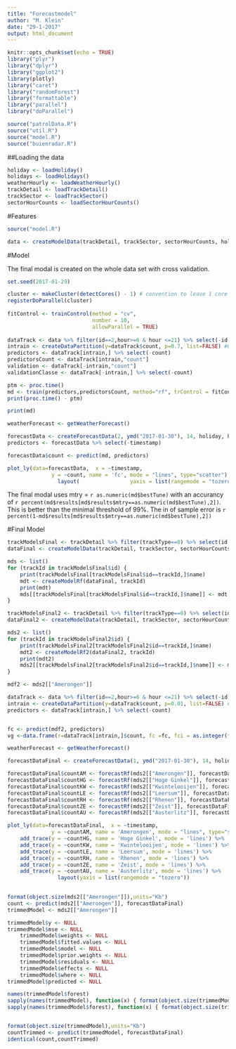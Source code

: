 ```yaml
---
title: "Forecastmodel"
author: "M. Klein"
date: "29-1-2017"
output: html_document
---
```


```r
knitr::opts_chunk$set(echo = TRUE)
library("plyr")
library("dplyr")
library("ggplot2")
library(plotly)
library("caret")
library("randomForest")
library("formattable")
library("parallel")
library("doParallel")

source("patrolData.R")
source("util.R")
source("model.R")
source("buienradar.R")
```

##Loading the data
```r
holiday <- loadHoliday()
holidays <- loadHolidays()
weatherHourly <- loadWeatherHourly()
trackDetail <- loadTrackDetail()
trackSector <- loadTrackSector()
sectorHourCounts <- loadSectorHourCounts()
```

#Features
```r
source("model.R")

data <- createModelData(trackDetail, trackSector, sectorHourCounts, holiday, holidays, weatherHourly)
```

#Model

The final modal is created on the whole data set with cross validation.    
```r
set.seed(2017-01-29)

cluster <- makeCluster(detectCores() - 1) # convention to leave 1 core for OS
registerDoParallel(cluster)
    
fitControl <- trainControl(method = "cv",
                           number = 10,
                           allowParallel = TRUE)
    
dataTrack <- data %>% filter(id==2,hour>=6 & hour <=21) %>% select(-id, -timestamp)
intrain <- createDataPartition(y=dataTrack$count, p=0.7, list=FALSE) #0.7
predictors <- dataTrack[intrain,] %>% select(-count)
predictorsCount <- dataTrack[intrain,"count"]
validation <- dataTrack[-intrain,"count"]
validationClasse <- dataTrack[-intrain,] %>% select(-count)

ptm <- proc.time()
md <- train(predictors,predictorsCount, method="rf", trControl = fitControl, nodesize = 5, ntree = 200)
print(proc.time() - ptm)

print(md)
```

```r
weatherForecast <- getWeatherForecast()

forecastData <- createForecastData(2, ymd("2017-01-30"), 14, holiday, holidays, weatherForecast)
predictors <- forecastData %>% select(-timestamp)

forecastData$count <- predict(md, predictors)

plot_ly(data=forecastData,  x = ~timestamp, 
              y = ~count, name = 'fc', mode = "lines", type="scatter") %>%
                layout(                yaxis = list(rangemode = "tozero")) 


```
The final modal uses mtry = `r as.numeric(md$bestTune)` with an accurancy of `r percent(md$results[md$results$mtry==as.numeric(md$bestTune),2])`. This is better than the minimal threshold of 99%. The in of sample error is `r percent(1-md$results[md$results$mtry==as.numeric(md$bestTune),2])`

#Final Model
```r

trackModelsFinal <- trackDetail %>% filter(trackType==0) %>% select(id,name)
dataFinal <- createModelData(trackDetail, trackSector, sectorHourCounts, holiday, holidays, weatherHourly)

mds <- list()
for (trackId in trackModelsFinal$id) {
    print(trackModelsFinal[trackModelsFinal$id==trackId,]$name)
    mdt <- createModelRf(dataFinal, trackId)
    print(mdt)
    mds[[trackModelsFinal[trackModelsFinal$id==trackId,]$name]] <- mdt
}

```
```r

trackModelsFinal2 <- trackDetail %>% filter(trackType==0) %>% select(id,name)
dataFinal2 <- createModelData(trackDetail, trackSector, sectorHourCounts, holiday, holidays, weatherHourly)

mds2 <- list()
for (trackId in trackModelsFinal2$id) {
    print(trackModelsFinal2[trackModelsFinal2$id==trackId,]$name)
    mdt2 <- createModelRf2(dataFinal2, trackId)
    print(mdt2)
    mds2[[trackModelsFinal2[trackModelsFinal2$id==trackId,]$name]] <- mdt2
}

```


```r
mdf2 <- mds2[["Amerongen"]]

dataTrack <- data %>% filter(id==2,hour>=6 & hour <=21) %>% select(-id)
intrain <- createDataPartition(y=dataTrack$count, p=0.01, list=FALSE) #0.7
predictors <- dataTrack[intrain,] %>% select(-count)


fc <- predict(mdf2, predictors)
vg <-data.frame(r=dataTrack[intrain,]$count, fc =fc, fci = as.integer(fc))
```

```r
weatherForecast <- getWeatherForecast()

forecastDataFinal <- createForecastData(1, ymd("2017-01-30"), 14, holiday, holidays, weatherForecast)

forecastDataFinal$countAM <- forecastRf(mds2[["Amerongen"]], forecastDataFinal)
forecastDataFinal$countHG <- forecastRf(mds2[["Hoge Ginkel"]], forecastDataFinal)
forecastDataFinal$countKW <- forecastRf(mds2[["Kwintelooijen"]], forecastDataFinal)
forecastDataFinal$countLE <- forecastRf(mds2[["Leersum"]], forecastDataFinal)
forecastDataFinal$countRH <- forecastRf(mds2[["Rhenen"]], forecastDataFinal)
forecastDataFinal$countZE <- forecastRf(mds2[["Zeist"]], forecastDataFinal)
forecastDataFinal$countAU <- forecastRf(mds2[["Austerlitz"]], forecastDataFinal)

plot_ly(data=forecastDataFinal,  x = ~timestamp, 
              y = ~countAM, name = 'Amerongen', mode = "lines", type="scatter") %>%
    add_trace(y = ~countHG, name = 'Hoge Ginkel', mode = 'lines') %>%
    add_trace(y = ~countKW, name = 'Kwintelooijen', mode = 'lines') %>%
    add_trace(y = ~countLE, name = 'Leersum', mode = 'lines') %>%
    add_trace(y = ~countRH, name = 'Rhenen', mode = 'lines') %>%
    add_trace(y = ~countZE, name = 'Zeist', mode = 'lines') %>%
    add_trace(y = ~countAU, name = 'Austerlitz', mode = 'lines') %>%
                layout(yaxis = list(rangemode = "tozero")) 
    
```


```r
format(object.size(mds2[["Amerongen"]]),units="Kb")
count <- predict(mds2[["Amerongen"]], forecastDataFinal)
trimmedModel <- mds2[["Amerongen"]]

trimmedModel$y <- NULL
trimmedModel$mse <- NULL
    trimmedModel$weights <- NULL
    trimmedModel$fitted.values <- NULL
    trimmedModel$model <- NULL
    trimmedModel$prior.weights <- NULL
    trimmedModel$residuals <- NULL
    trimmedModel$effects <- NULL
    trimmedModel$where <- NULL
trimmedModel$predicted <- NULL

names(trimmedModel$forest)
sapply(names(trimmedModel), function(x) { format(object.size(trimmedModel[x]),units="Kb") })
sapply(names(trimmedModel$forest), function(x) { format(object.size(trimmedModel$forest[x]),units="Kb") })


format(object.size(trimmedModel),units="Kb")
countTrimmed <- predict(trimmedModel, forecastDataFinal)
identical(count,countTrimmed)  

```
```r

```

